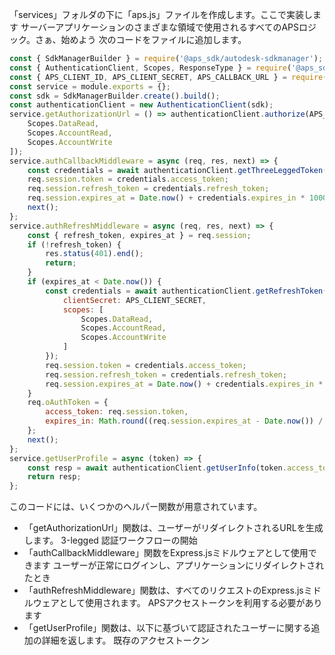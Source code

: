 「services」フォルダの下に「aps.js」ファイルを作成します。ここで実装します
サーバーアプリケーションのさまざまな領域で使用されるすべてのAPSロジック。さぁ、始めよう
次のコードをファイルに追加します。

```js title="services/aps.js"
const { SdkManagerBuilder } = require('@aps_sdk/autodesk-sdkmanager');
const { AuthenticationClient, Scopes, ResponseType } = require('@aps_sdk/authentication');
const { APS_CLIENT_ID, APS_CLIENT_SECRET, APS_CALLBACK_URL } = require('../config.js');
const service = module.exports = {};
const sdk = SdkManagerBuilder.create().build();
const authenticationClient = new AuthenticationClient(sdk);
service.getAuthorizationUrl = () => authenticationClient.authorize(APS_CLIENT_ID, ResponseType.Code, APS_CALLBACK_URL, [
    Scopes.DataRead,
    Scopes.AccountRead,
    Scopes.AccountWrite
]);
service.authCallbackMiddleware = async (req, res, next) => {
    const credentials = await authenticationClient.getThreeLeggedToken(APS_CLIENT_ID, req.query.code, APS_CALLBACK_URL,{clientSecret:APS_CLIENT_SECRET});
    req.session.token = credentials.access_token;
    req.session.refresh_token = credentials.refresh_token;
    req.session.expires_at = Date.now() + credentials.expires_in * 1000;
    next();
};
service.authRefreshMiddleware = async (req, res, next) => {
    const { refresh_token, expires_at } = req.session;
    if (!refresh_token) {
        res.status(401).end();
        return;
    }
    if (expires_at < Date.now()) {
        const credentials = await authenticationClient.getRefreshToken(APS_CLIENT_ID, refresh_token, {
            clientSecret: APS_CLIENT_SECRET,
            scopes: [
                Scopes.DataRead,
                Scopes.AccountRead,
                Scopes.AccountWrite
            ]
        });
        req.session.token = credentials.access_token;
        req.session.refresh_token = credentials.refresh_token;
        req.session.expires_at = Date.now() + credentials.expires_in * 1000;
    }
    req.oAuthToken = {
        access_token: req.session.token,
        expires_in: Math.round((req.session.expires_at - Date.now()) / 1000)
    };
    next();
};
service.getUserProfile = async (token) => {
    const resp = await authenticationClient.getUserInfo(token.access_token);
    return resp;
};
```

このコードには、いくつかのヘルパー関数が用意されています。

- 「getAuthorizationUrl」関数は、ユーザーがリダイレクトされるURLを生成します。
3-legged 認証ワークフローの開始
- 「authCallbackMiddleware」関数をExpress.jsミドルウェアとして使用できます
ユーザーが正常にログインし、アプリケーションにリダイレクトされたとき
- 「authRefreshMiddleware」関数は、すべてのリクエストのExpress.jsミドルウェアとして使用されます。
APSアクセストークンを利用する必要があります
- 「getUserProfile」関数は、以下に基づいて認証されたユーザーに関する追加の詳細を返します。
既存のアクセストークン